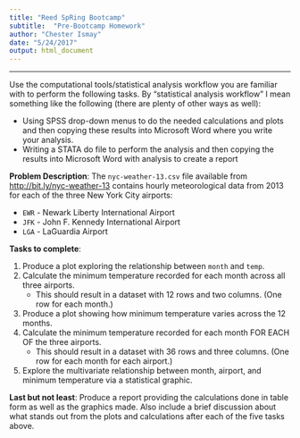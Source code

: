 ```yaml
---
title: "Reed SpRing Bootcamp"
subtitle:  "Pre-Bootcamp Homework"
author: "Chester Ismay"
date: "5/24/2017"
output: html_document
---
```


***

Use the computational tools/statistical analysis workflow you are familiar with to perform the following tasks.  By "statistical analysis workflow" I mean something like the following (there are plenty of other ways as well):

- Using SPSS drop-down menus to do the needed calculations and plots and then copying these results into Microsoft Word where you write your analysis.
- Writing a STATA do file to perform the analysis and then copying the results into Microsoft Word with analysis to create a report

**Problem Description**:  The `nyc-weather-13.csv` file available from [http://bit.ly/nyc-weather-13](https://ismayc.github.io/poRtland-bootcamp17/nyc-weather-13.csv) contains hourly meteorological data from 2013 for each of the three New York City airports:

  - `EWR` - Newark Liberty International Airport
  - `JFK` - John F. Kennedy International Airport
  - `LGA` - LaGuardia Airport

**Tasks to complete**:
  
1. Produce a plot exploring the relationship between `month` and `temp`.
1. Calculate the minimum temperature recorded for each month across all three airports. 
    - This should result in a dataset with 12 rows and two columns. (One row for each month.)
1. Produce a plot showing how minimum temperature varies across the 12 months.
1. Calculate the minimum temperature recorded for each month FOR EACH OF the three airports. 
    - This should result in a dataset with 36 rows and three columns.  (One row for each month for each airport.)
1. Explore the multivariate relationship between month, airport, and minimum temperature via a statistical graphic.

**Last but not least**:  Produce a report providing the calculations done in table form as well as the graphics made.  Also include a brief discussion about what stands out from the plots and calculations after each of the five tasks above.